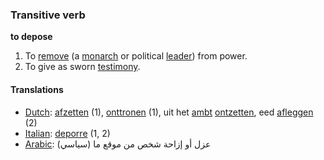 ===Transitive verb===
'''to depose'''

# To [[remove]] (a [[monarch]] or political [[lead]]er) from power.
# To give as sworn [[testimony]].

====Translations====
*[[Dutch]]: [[afzetten]] (1), [[onttronen]] (1), uit het [[ambt]] [[ontzetten]], eed [[afleggen]] (2)
*[[Italian]]: [[deporre]] (1, 2)
*[[Arabic]]: عزل أو إزاحة شخص من موقع ما (سياسي)